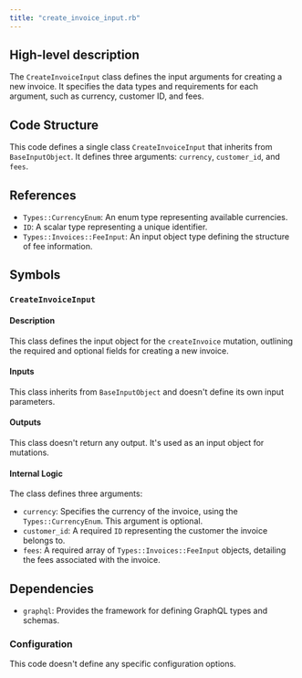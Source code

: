 ```yaml
---
title: "create_invoice_input.rb"
---
```


## High-level description
The `CreateInvoiceInput` class defines the input arguments for creating a new invoice. It specifies the data types and requirements for each argument, such as currency, customer ID, and fees.

## Code Structure
This code defines a single class `CreateInvoiceInput` that inherits from `BaseInputObject`. It defines three arguments: `currency`, `customer_id`, and `fees`.

## References
- `Types::CurrencyEnum`: An enum type representing available currencies.
- `ID`: A scalar type representing a unique identifier.
- `Types::Invoices::FeeInput`: An input object type defining the structure of fee information.

## Symbols

### `CreateInvoiceInput`
#### Description
This class defines the input object for the `createInvoice` mutation, outlining the required and optional fields for creating a new invoice.

#### Inputs
This class inherits from `BaseInputObject` and doesn't define its own input parameters.

#### Outputs
This class doesn't return any output. It's used as an input object for mutations.

#### Internal Logic
The class defines three arguments:
- `currency`: Specifies the currency of the invoice, using the `Types::CurrencyEnum`. This argument is optional.
- `customer_id`: A required `ID` representing the customer the invoice belongs to.
- `fees`: A required array of `Types::Invoices::FeeInput` objects, detailing the fees associated with the invoice.

## Dependencies
- `graphql`: Provides the framework for defining GraphQL types and schemas.

### Configuration
This code doesn't define any specific configuration options.
